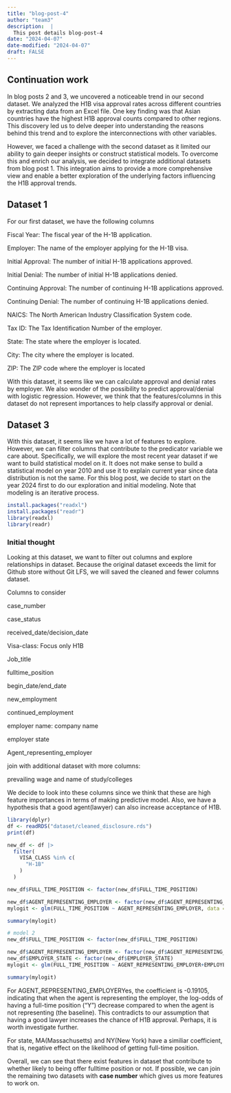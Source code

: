 ```yaml
---
title: "blog-post-4"
author: "team3"
description:  |
  This post details blog-post-4
date: "2024-04-07"
date-modified: "2024-04-07"
draft: FALSE
---
```


## Continuation work
In blog posts 2 and 3, we uncovered a noticeable trend in our second dataset. We analyzed the H1B visa approval rates across different countries by extracting data from an Excel file. One key finding was that Asian countries have the highest H1B approval counts compared to other regions. This discovery led us to delve deeper into understanding the reasons behind this trend and to explore the interconnections with other variables.

However, we faced a challenge with the second dataset as it limited our ability to gain deeper insights or construct statistical models. To overcome this and enrich our analysis, we decided to integrate additional datasets from blog post 1. This integration aims to provide a more comprehensive view and enable a better exploration of the underlying factors influencing the H1B approval trends.

## Dataset 1
For our first dataset, we have the following columns

Fiscal Year: The fiscal year of the H-1B application.

Employer: The name of the employer applying for the H-1B visa.

Initial Approval: The number of initial H-1B applications approved.

Initial Denial: The number of initial H-1B applications denied.

Continuing Approval: The number of continuing H-1B applications approved.

Continuing Denial: The number of continuing H-1B applications denied.

NAICS: The North American Industry Classification System code.

Tax ID: The Tax Identification Number of the employer.

State: The state where the employer is located.

City: The city where the employer is located.

ZIP: The ZIP code where the employer is located

With this dataset, it seems like we can calculate approval and denial rates by employer. We also wonder of the possibility to predict approval/denial with logistic regression. However, we think that the features/columns in this dataset do not represent importances to help classify approval or denial.

## Dataset 3
With this dataset, it seems like we have a lot of features to explore. However, we can filter columns that contribute to the predicator variable we care about. Specifically, we will explore the most recent year dataset if we want to build statistical model on it. It does not make sense to build a statistical model on year 2010 and use it to explain current year since data distribution is not the same. For this blog post, we decide to start on the year 2024 first to do our exploration and initial modeling. Note that modeling is an iterative process.

```r
install.packages("readxl")
install.packages("readr")
library(readxl)
library(readr)
```

### Initial thought
Looking at this dataset, we want to filter out columns and explore relationships in dataset. Because the original dataset exceeds the limit for Github store without Git LFS, we will saved the cleaned and fewer columns dataset.

Columns to consider

case_number

case_status

received_date/decision_date

Visa-class: Focus only H1B

Job_title

fulltime_position

begin_date/end_date

new_employment

continued_employment

employer name: company name

employer state

Agent_representing_employer

join with additional dataset with more columns: 

prevailing wage and name of study/colleges

We decide to look into these columns since we think that these are high feature importances in terms of making predictive model. Also, we have a hypothesis that a good agent(lawyer) can also increase acceptance of H1B.



```r
library(dplyr)
df <- readRDS("dataset/cleaned_disclosure.rds")
print(df)
```

```r
new_df <- df |>
  filter(
    VISA_CLASS %in% c(
      "H-1B"
    )
  )
```

```r
new_df$FULL_TIME_POSITION <- factor(new_df$FULL_TIME_POSITION)

new_df$AGENT_REPRESENTING_EMPLOYER <- factor(new_df$AGENT_REPRESENTING_EMPLOYER)
mylogit <- glm(FULL_TIME_POSITION ~ AGENT_REPRESENTING_EMPLOYER, data = new_df, family = "binomial")
```

```r
summary(mylogit)

```
```r
# model 2
new_df$FULL_TIME_POSITION <- factor(new_df$FULL_TIME_POSITION)

new_df$AGENT_REPRESENTING_EMPLOYER <- factor(new_df$AGENT_REPRESENTING_EMPLOYER)
new_df$EMPLOYER_STATE <- factor(new_df$EMPLOYER_STATE)
mylogit <- glm(FULL_TIME_POSITION ~ AGENT_REPRESENTING_EMPLOYER+EMPLOYER_STATE, data = new_df, family = "binomial")
```

```r
summary(mylogit)
```
For AGENT_REPRESENTING_EMPLOYERYes, the coefficient is -0.19105, indicating that when the agent is representing the employer, the log-odds of having a full-time position ("Y") decrease compared to when the agent is not representing (the baseline). This contradicts to our assumption that having a good lawyer increases the chance of H1B approval. Perhaps, it is worth investigate further.

For state, MA(Massachusetts) and NY(New York) have a similiar coefficient, that is, negative effect on the likelihood of getting full-time position.

Overall, we can see that there exist features in dataset that  contribute to whether likely to being offer fulltime position or not. If possible, we can join the remaining two datasets with **case number** which gives us more features to work on.




